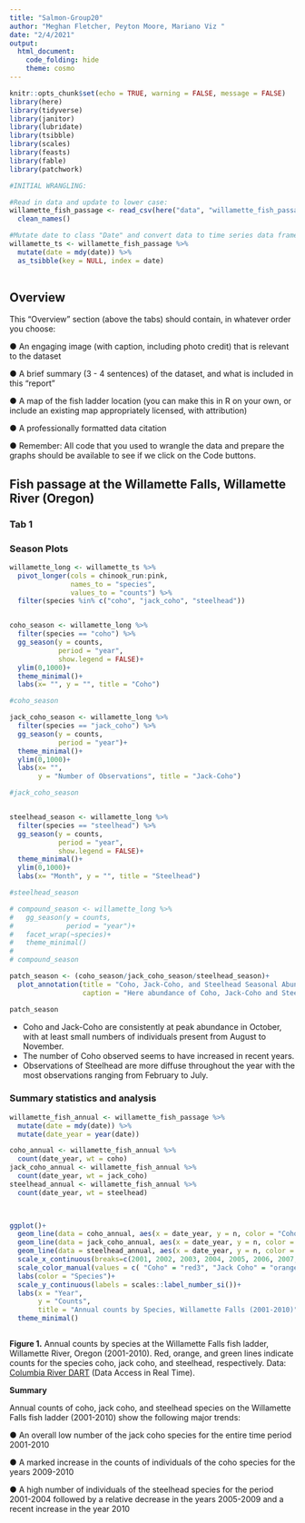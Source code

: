 ```yaml
---
title: "Salmon-Group20"
author: "Meghan Fletcher, Peyton Moore, Mariano Viz "
date: "2/4/2021"
output: 
  html_document:
    code_folding: hide
    theme: cosmo
---
```


```r
knitr::opts_chunk$set(echo = TRUE, warning = FALSE, message = FALSE)
library(here)
library(tidyverse)
library(janitor)
library(lubridate)
library(tsibble)
library(scales)
library(feasts)
library(fable)
library(patchwork)


```


```r
#INITIAL WRANGLING:

#Read in data and update to lower case:
willamette_fish_passage <- read_csv(here("data", "willamette_fish_passage.csv"))%>% 
  clean_names()

#Mutate date to class "Date" and convert data to time series data frame (tsibble):
willamette_ts <- willamette_fish_passage %>% 
  mutate(date = mdy(date)) %>%
  as_tsibble(key = NULL, index = date)
  


```



## Overview
This “Overview” section (above the tabs) should contain, in whatever order you choose:

● An engaging image (with caption, including photo credit) that is relevant to the dataset

● A brief summary (3 - 4 sentences) of the dataset, and what is included in this “report”

● A map of the fish ladder location (you can make this in R on your own, or include an existing map appropriately licensed, with attribution)

● A professionally formatted data citation

● Remember: All code that you used to wrangle the data and prepare the graphs should be available to see if we click on the Code buttons.



## Fish passage at the Willamette Falls, Willamette River (Oregon) {.tabset}


### Tab 1






### Season Plots 


```r
willamette_long <- willamette_ts %>% 
  pivot_longer(cols = chinook_run:pink, 
               names_to = "species", 
               values_to = "counts") %>% 
  filter(species %in% c("coho", "jack_coho", "steelhead"))


coho_season <- willamette_long %>% 
  filter(species == "coho") %>% 
  gg_season(y = counts, 
            period = "year", 
            show.legend = FALSE)+
  ylim(0,1000)+
  theme_minimal()+
  labs(x= "", y = "", title = "Coho")

#coho_season

jack_coho_season <- willamette_long %>% 
  filter(species == "jack_coho") %>% 
  gg_season(y = counts, 
            period = "year")+
  theme_minimal()+
  ylim(0,1000)+
  labs(x= "", 
       y = "Number of Observations", title = "Jack-Coho")

#jack_coho_season


steelhead_season <- willamette_long %>% 
  filter(species == "steelhead") %>% 
  gg_season(y = counts, 
            period = "year", 
            show.legend = FALSE)+
  theme_minimal()+
  ylim(0,1000)+
  labs(x= "Month", y = "", title = "Steelhead") 

#steelhead_season

# compound_season <- willamette_long %>% 
#   gg_season(y = counts, 
#             period = "year")+
#   facet_wrap(~species)+
#   theme_minimal()
# 
# compound_season

patch_season <- (coho_season/jack_coho_season/steelhead_season)+
  plot_annotation(title = "Coho, Jack-Coho, and Steelhead Seasonal Abundance in Willamette Falls \nfrom 2001-2010", 
                  caption = "Here abundance of Coho, Jack-Coho and Steelhead seasonally observed in at Willamette Falls fish ladder \nWillamette, Oregon is displayed. These observations range from 2001-2010.Year is indicated by color.")

patch_season
```


- Coho and Jack-Coho are consistently at peak abundance in October, with at least small numbers of individuals present from August to November. 
- The number of Coho observed seems to have increased in recent years. 
- Observations of Steelhead are more diffuse throughout the year with the most observations ranging from February to July.


### Summary statistics and analysis

```r
willamette_fish_annual <- willamette_fish_passage %>%
  mutate(date = mdy(date)) %>%
  mutate(date_year = year(date)) 

coho_annual <- willamette_fish_annual %>%
  count(date_year, wt = coho)
jack_coho_annual <- willamette_fish_annual %>%
  count(date_year, wt = jack_coho)
steelhead_annual <- willamette_fish_annual %>%
  count(date_year, wt = steelhead)

 

ggplot()+ 
  geom_line(data = coho_annual, aes(x = date_year, y = n, color = "Coho"), size = 0.7) +
  geom_line(data = jack_coho_annual, aes(x = date_year, y = n, color = "Jack Coho"), size = 0.7) +
  geom_line(data = steelhead_annual, aes(x = date_year, y = n, color = "Steelhead"), size = 0.7) +
  scale_x_continuous(breaks=c(2001, 2002, 2003, 2004, 2005, 2006, 2007, 2008, 2009, 2010), limits = c(2001,2010)) + 
  scale_color_manual(values = c( "Coho" = "red3", "Jack Coho" = "orange1", "Steelhead" = "palegreen4"))+
  labs(color = "Species")+
  scale_y_continuous(labels = scales::label_number_si())+
  labs(x = "Year",
       y = "Counts",
       title = "Annual counts by Species, Willamette Falls (2001-2010)") +
  theme_minimal()



```

**Figure 1.** Annual counts by species at the Willamette Falls fish ladder, Willamette
River, Oregon (2001-2010). Red, orange, and green lines indicate counts for the species coho, jack coho, and steelhead, respectively. Data: [Columbia River DART](http://www.cbr.washington.edu/dart/query/adult_graph_text) (Data Access in Real Time).




**Summary**

Annual counts of coho, jack coho, and steelhead species on the Willamette Falls fish ladder (2001-2010) show the following major trends:  

● An overall low number of the jack coho species for the entire time period 2001-2010 

● A marked increase in the counts of individuals of the coho species for the years 2009-2010

● A high number of individuals of the steelhead species for the period 2001-2004 followed by a relative decrease in the years 2005-2009 and a recent increase in the year 2010





